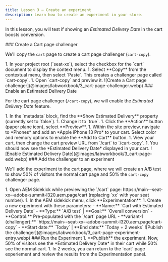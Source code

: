 ```yaml
---
title: Lesson 3 — Create an experiment
description: Learn how to create an experiment in your store.
---
```



In this lesson, you will test if showing an *Estimated Delivery Date* in the cart boosts conversion.

<Tasks>

<Task>
### Create a Cart page challenger

We'll copy the `cart` page to create a cart page challenger (`cart-copy`).

<Steps>
1. In your project root (`seat-xx`), select the checkbox for the `cart` document to display the context menu.
1. Select **Copy** from the contextual menu, then select `Paste`. This creates a challenger page called `cart-copy`.
1. Open `cart-copy` and preview it.

</Steps>

<Diagram caption="Create a Cart page challenger">
  ![Create a Cart page challenger](@images/labworkbook/3_cart-page-challenger.webp)
</Diagram>

</Task>

<Task>
### Enable an Estimated Delivery Date

For the cart page challenger (`/cart-copy`), we will enable the *Estimated Delivery Date* feature.

<Steps>
1. In the `metadata` block, find the **Show Estimated Delivery** property (currently set to `false`).
1. Change it to `true`.
1. Click the **Action** button (paper plane icon), select **Preview**.
1. Within the site preview, navigate to *Phones* and add an *Apple iPhone 13 Pro* to your cart. Select color and memory options to enable the **Add to Cart** button.
1. View your cart, then change the cart preview URL from `/cart` to `/cart-copy`.
1. You should now see the *Estimated Delivery Date* displayed in your cart.

</Steps>

<Diagram caption="Enable Estimated Delivery Date">
  ![Enable Estimated Delivery Date](@images/labworkbook/3_cart-page-edd.webp)
</Diagram>

</Task>

<Task>
### Add the challenger to an experiment

We'll add the experiment to the cart page, where we will create an A/B test to show 50% of visitors the normal cart page and 50% the `cart-copy` challenger page.

<Steps>
1. Open AEM Sidekick while previewing the `/cart` page: https://main--seat-xx--adobe-summit-l320.aem.page/cart (replacing `xx` with your seat number).
1. In the AEM sidekick menu, click **Experimentation**.
1. Create a new experiment with these parameters:
   - **Name:** `Cart with Estimated Delivery Date`
   - **Type:** `A/B test` | **Goal:** `Overall conversion`
   - **Control:** Pre-populated with the `/cart` page URL
   - **variant-1 (challenger):** `https://main--seat-xx--adobe-summit-l320.aem.page/cart-copy`
   - **Start date:** `Today` | **End date:** `Today + 2 weeks`

</Steps>

<Diagram caption="Publish the challenger">
  ![Publish the challenger](@images/labworkbook/3_cart-page-experiment-entry.webp)
</Diagram>

</Task>

<Task>
### Run the Experiment

<Steps>
1. **Publish** the experiment. Now, 50% of visitors see the *Estimated Delivery Date* in their cart while 50% see the normal cart.
1. In 2 weeks, you can return to the `cart` page experiement and review the results from the Experimentation panel.

</Steps>

</Task>

</Tasks>
